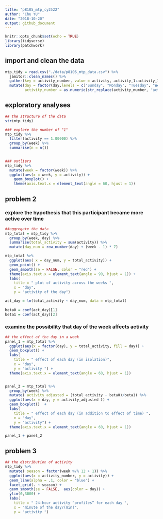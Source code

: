 ```yaml
---
title: "p8105_mtp_cy2522"
author: "Chu YU"
date: "2018-10-20"
output: github_document
---
```


```r
knitr::opts_chunk$set(echo = TRUE)
library(tidyverse)
library(patchwork)
```

## import and clean the data
```r
mtp_tidy = read.csv("./data/p8105_mtp_data.csv") %>%
  janitor::clean_names() %>%
  gather(key = activity_number, value = activity, activity_1:activity_1440 ) %>%
  mutate(day = factor(day,levels = c("Sunday", "Monday", "Tuesday", "Wednesday", "Thursday", "Friday", "Saturday")),
         activity_number = as.numeric(str_replace(activity_number, "activity_", "")))
```

## exploratory analyses
```r
## the structure of the data
str(mtp_tidy)

### explore the number of "1"
mtp_tidy %>%
  filter(activity == 1.00000) %>%
  group_by(week) %>% 
  summarise(n = n())
  

### outliers
mtp_tidy %>%
  mutate(week = factor(week)) %>%
  ggplot(aes(x = week, y = activity)) +
    geom_boxplot() +
    theme(axis.text.x = element_text(angle = 60, hjust = 1))
```

## problem 2
###  explore the hypothesis that this participant became more active over time
```r
##aggregate the data
mtp_total = mtp_tidy %>%
  group_by(week, day) %>%
  summarise(total_activity = sum(activity)) %>%
  mutate(day_num = row_number(day) + (week - 1) * 7) 

mtp_total %>%
  ggplot(aes( x = day_num, y = total_activity)) +
  geom_point() +
  geom_smooth(se = FALSE, color = "red") +
  theme(axis.text.x = element_text(angle = 90, hjust = 1)) +
  labs( 
    title = " plot of activity across the weeks ",
    x = "day",
    y = "activity of the day")

act_day = lm(total_activity ~ day_num, data = mtp_total)
  
beta0 = coef(act_day)[1]
beta1 = coef(act_day)[2]
```


### examine the possibility that day of the week affects activity
```r
## the effect of the day in a week
panel_1 = mtp_total %>%
  ggplot(aes(x = factor(day), y = total_activity, fill = day)) +
  geom_boxplot() +
  labs( 
    title = " effect of each day (in isolation)",
    x = "day",
    y = "activity ") +
  theme(axis.text.x = element_text(angle = 60, hjust = 1))


panel_2 = mtp_total %>%
  group_by(week) %>%
  mutate( activity_adjusted = (total_activity - beta0)/beta1) %>%
  ggplot(aes(x = day, y = activity_adjusted )) +
  geom_boxplot()  +
  labs( 
    title = " effect of each day (in addition to effect of time) ",
    x = "day",
    y = "activity") +
  theme(axis.text.x = element_text(angle = 60, hjust = 1))

panel_1 + panel_2
```
  
## problem 3
```r
## the distribution of activity
mtp_tidy %>%
  mutate( season = factor(week %/% 12 + 1)) %>%
  ggplot(aes(x = activity_number, y = activity)) +
  geom_line(alpha = .1, color = "blue") +
  facet_grid(. ~ season) +
  geom_smooth(se = FALSE,  aes(color = day)) +
  ylim(0,3000) +
  labs( 
    title = " 24-hour activity “profiles” for each day ",
    x = "minute of the day/(min)",
    y = "activity ") 
```


